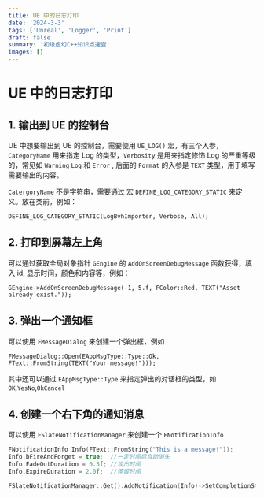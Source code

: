 ```yaml
---
title: UE 中的日志打印
date: '2024-3-3'
tags: ['Unreal', 'Logger', 'Print']
draft: false
summary: '初级虚幻C++知识点速查'
images: []
---
```


# UE 中的日志打印

## 1. 输出到 UE 的控制台

UE 中想要输出到 UE 的控制台，需要使用 `UE_LOG()` 宏，有三个入参，`CategoryName` 用来指定 Log 的类型，`Verbosity` 是用来指定修饰 Log 的严重等级的，常见如 `Warning` `Log` 和 `Error` , 后面的 `Format` 的入参是 `TEXT` 类型，用于填写需要输出的内容。

`CatergoryName` 不是字符串，需要通过 宏 `DEFINE_LOG_CATEGORY_STATIC` 来定义。放在类前，例如：

`DEFINE_LOG_CATEGORY_STATIC(LogBvhImporter, Verbose, All);`

## 2. 打印到屏幕左上角

可以通过获取全局对象指针 `GEngine` 的 `AddOnScreenDebugMessage` 函数获得，填入 id, 显示时间，颜色和内容等，例如：

`GEngine->AddOnScreenDebugMessage(-1, 5.f, FColor::Red, TEXT("Asset already exist."));`

## 3. 弹出一个通知框

可以使用 `FMessageDialog` 来创建一个弹出框，例如

`FMessageDialog::Open(EAppMsgType::Type::Ok, FText::FromString(TEXT("Your message!")));`

其中还可以通过 `EAppMsgType::Type` 来指定弹出的对话框的类型，如 `OK`,`YesNo`,`OkCancel`

## 4. 创建一个右下角的通知消息

可以使用 `FSlateNotificationManager` 来创建一个 `FNotificationInfo `

```cpp
FNotificationInfo Info(FText::FromString("This is a message!"));
Info.bFireAndForget = true;  //一定时间后自动消失
Info.FadeOutDuration = 0.5f; //淡出时间
Info.ExpireDuration = 2.0f;  //停留时间

FSlateNotificationManager::Get().AddNotification(Info)->SetCompletionState(SNotificationItem::CS_Success);
```